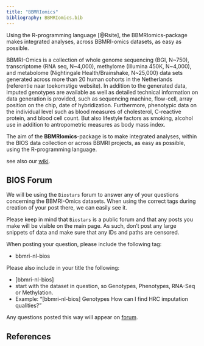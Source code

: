 ```yaml
---
title: "BBMRIomics"
bibliography: BBMRIomics.bib
---
```


Using the R-programming language [@Rsite], the BBMRIomics-package
makes integrated analyses, across BBMRI-omics datasets, as easy as
possible.

BBMRI-Omics is a collection of whole genome sequencing (BGI, N~750),
transcriptome (RNA seq, N~4,000), methylome (Illumina 450K, N~4,000),
and metabolome (Nightingale Health/Brainshake, N~25,000) data sets
generated across more than 20 human cohorts in the Netherlands
(referentie naar toekomstige website). In addition to the generated
data, imputed genotypes are available as well as detailed technical
information on data generation is provided, such as sequencing
machine, flow-cell, array position on the chip, date of
hybridization. Furthermore, phenotypic data on the individual level
such as blood measures of cholesterol, C-reactive protein, and blood
cell count. But also lifestyle factors as smoking, alcohol use in
addition to antropometric measures as body mass index.

The aim of the **BBMRIomics**-package is to make integrated analyses,
within the BIOS data collection or across BBMRI projects, as easy as
possible, using the R-programming language.

see also our [wiki](http://wiki.bbmri.nl/wiki/BIOS_start-).

## BIOS Forum ##

We will be using the `Biostars` forum to answer any of your questions
concerning the BBMRI-Omics datasets. When using the correct tags during
creation of your post there, we can easily see it.

Please keep in mind that `Biostars` is a public forum and that any posts
you make will be visible on the main page. As such, don't post any
large snippets of data and make sure that any IDs and paths are
censored.

When posting your question, please include the following tag:

 * bbmri-nl-bios

Please also include in your title the following:

 * [bbmri-nl-bios]
 * start with the dataset in question, so Genotypes, Phenotypes, RNA-Seq or Methylation.
 * Example: "[bbmri-nl-bios] Genotypes How can I find HRC imputation qualities?"

Any questions posted this way will appear on [forum](https://www.biostars.org/t/bbmri-nl-bios/).

## References ##


<!-- END OF FILE. -->
